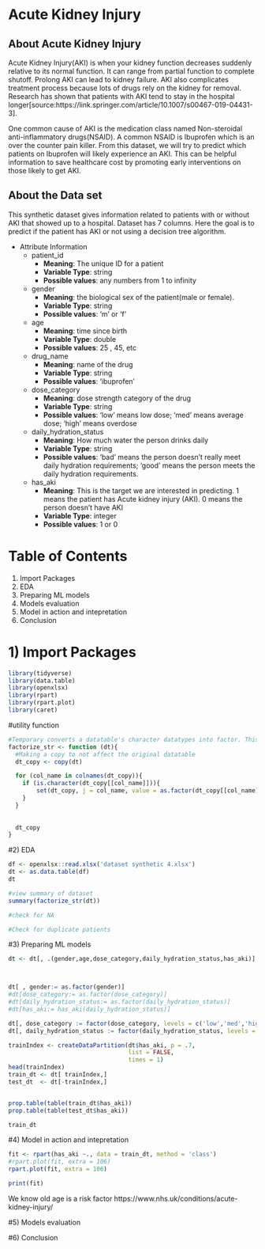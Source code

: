 
# Acute Kidney Injury
## About Acute Kidney Injury

Acute Kidney Injury(AKI) is when your kidney function decreases suddenly relative to its normal function. It can range from partial function to complete shutoff. Prolong AKI can lead to kidney failure. AKI also complicates treatment process because lots of drugs  rely on the kidney for removal.
Research has shown that patients with AKI tend to stay in the hospital longer[source:https://link.springer.com/article/10.1007/s00467-019-04431-3].


One common cause of AKI is the medication class named  Non-steroidal anti-inflammatory drugs(NSAID). A common NSAID is Ibuprofen which is an over the counter pain killer. From this dataset, we will try to predict which patients on Ibuprofen will likely experience an AKI. This can be helpful information to save healthcare cost by promoting early interventions on those likely to get AKI.




## About the Data set

This  synthetic dataset gives information related to patients with or without AKI that showed up to a hospital. Dataset has 7 columns. Here the goal is to predict if the patient has AKI or not using a decision tree algorithm.

* Attribute Information
  +	patient_id 
      +	__Meaning__: The unique ID for a patient
      +	__Variable Type__: string
      +	__Possible values__:  any numbers from 1 to infinity
  +	gender 
      +	__Meaning__: the biological sex of the patient(male or female). 
      +	__Variable Type__: string
      +	__Possible values__:  ‘m’ or ‘f’
  +	age 
      +	__Meaning__: time since birth
      +	__Variable Type__: double
      +	__Possible values__:  25 , 45, etc
  +	drug_name 
      +	__Meaning__: name of the drug
      +	__Variable Type__: string
      +	__Possible values__: ‘ibuprofen’
  +	dose_category
      +	__Meaning__: dose  strength category of the drug
      +	__Variable Type__: string
      +	__Possible values__:  ‘low’ means low dose; ‘med’ means average dose; ‘high’ means overdose
  +	daily_hydration_status
      +	__Meaning__:  How much water the person drinks daily
      +	__Variable Type__: string
      +	__Possible values__:   ‘bad’ means the person doesn’t really meet daily hydration requirements; ‘good’ means the person meets the daily hydration requirements.
  +	has_aki 
      +	__Meaning__: This is the target we are interested in predicting. 1 means the patient has Acute kidney injury (AKI). 0 means the person doesn’t have AKI
      +	__Variable Type__: integer
      +	__Possible values__:   1 or 0

# Table of Contents
1. Import Packages
2. EDA
3. Preparing ML models
4. Models evaluation
5. Model in action and intepretation
6. Conclusion












# 1) Import Packages
```r

library(tidyverse)
library(data.table)
library(openxlsx)
library(rpart)
library(rpart.plot)
library(caret)


```


#utility function
```r
#Temporary converts a datatable's character datatypes into factor. This way when summarize function is used, it lists out the counts of the categorical variables
factorize_str <- function (dt){
  #Making a copy to not affect the original datatable
  dt_copy <- copy(dt)

  for (col_name in colnames(dt_copy)){
    if (is.character(dt_copy[[col_name]])){
        set(dt_copy, j = col_name, value = as.factor(dt_copy[[col_name]]))
    }
  }
  
    
  dt_copy
}
```



#2) EDA

```r

df <- openxlsx::read.xlsx('dataset synthetic 4.xlsx')
dt <- as.data.table(df)
dt

#view summary of dataset
summary(factorize_str(dt))

```

```r

#check for NA

#Check for duplicate patients

```


#3) Preparing ML models
```r

dt <- dt[, .(gender,age,dose_category,daily_hydration_status,has_aki)]



dt[ , gender:= as.factor(gender)]
#dt[dose_category:= as.factor(dose_category)]
#dt[daily_hydration_status:= as.factor(daily_hydration_status)]
#dt[has_aki:= has_aki(daily_hydration_status)]

dt[, dose_category := factor(dose_category, levels = c('low','med','high'))]
dt[, daily_hydration_status := factor(daily_hydration_status, levels = c('bad','good'))]

```


```r

trainIndex <- createDataPartition(dt$has_aki, p = .7, 
                                  list = FALSE, 
                                  times = 1)
head(trainIndex)
train_dt <- dt[ trainIndex,]
test_dt  <- dt[-trainIndex,]


prop.table(table(train_dt$has_aki))
prop.table(table(test_dt$has_aki))
```
```r
train_dt

```



#4) Model in action and intepretation
```r
fit <- rpart(has_aki ~., data = train_dt, method = 'class')
#rpart.plot(fit, extra = 106)
rpart.plot(fit, extra = 106)

```

```r

print(fit)
```

We know old age is a risk factor
https://www.nhs.uk/conditions/acute-kidney-injury/




#5) Models evaluation


#6) Conclusion
